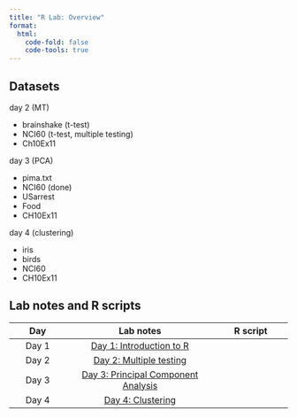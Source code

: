 ```yaml
---
title: "R Lab: Overview"
format: 
  html:
    code-fold: false
    code-tools: true
---
```


## Datasets

day 2 (MT)

- brainshake (t-test)
- NCI60 (t-test, multiple testing)
- Ch10Ex11

day 3 (PCA)

- pima.txt
- NCI60 (done)
- USarrest
- Food
- CH10Ex11

day 4 (clustering)

- iris
- birds
- NCI60
- CH10Ex11


## Lab notes and R scripts

|     Day      |                 Lab notes                |  R script  |
|:-------------:|:------------------------------------:|:-----------------:|
| Day 1   | [Day 1: Introduction to R]()  |   |
| Day 2  | [Day 2: Multiple testing]()  |   |
| Day 3  | [Day 3: Principal Component Analysis](lab_day3_pca.qmd) | |
| Day 4  | [Day 4: Clustering](lab_day4_clustering.qmd) | |



